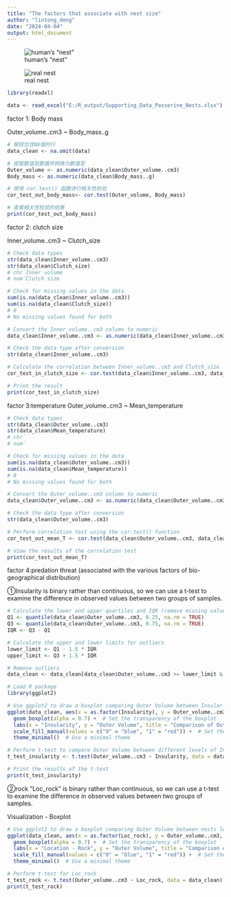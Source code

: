 ---
title: "The factors that associate with nest size"
author: "lintong_deng"
date: "2024-04-04"
output: html_document
---

![human's "nest"](https://th.bing.com/th/id/R.fc5abbb075fe3c7333d4bb7519ab7337?rik=Z2ibg31i0LrJlw&riu=http%3a%2f%2fwww.blazzinghouse.com%2fwp-content%2fuploads%2f2011%2f06%2fNew-Giant-Bird-Nest-for-Breeding-Ideas-e1307329552214.jpg&ehk=JqJ1xF4zVgPxw99SonK6hD8kOP4sJ4zAMyo9%2fahzlDU%3d&risl=&pid=ImgRaw&r=0)



![real nest](https://th.bing.com/th/id/OIP.QcgstxBY0eK5dFlRFMEydAHaHa?rs=1&pid=ImgDetMain)

```{r}
library(readxl)

data <- read_excel("E:/R_output/Supporting_Data_Passerine_Nests.xlsx")
```


factor 1: Body mass

Outer_volume..cm3 ~ Body_mass..g

```{r,warning=FALSE}
# 移除包含NA值的行
data_clean <- na.omit(data)

# 提取数值型数据并转换为数值型
Outer_volume <- as.numeric(data_clean$Outer_volume..cm3)
Body_mass <- as.numeric(data_clean$Body_mass..g)

# 使用 cor.test() 函数进行相关性检验
cor_test_out_body_mass<- cor.test(Outer_volume, Body_mass)

# 查看相关性检验的结果
print(cor_test_out_body_mass)
```



factor 2: clutch size

Inner_volume..cm3 ~ Clutch_size 

```{r,warning=FALSE}
# Check data types
str(data_clean$Inner_volume..cm3)
str(data_clean$Clutch_size)
# chr`Inner volume
# num`Clutch size

# Check for missing values in the data
sum(is.na(data_clean$Inner_volume..cm3))
sum(is.na(data_clean$Clutch_size))
# 0
# No missing values found for both

# Convert the Inner_volume..cm3 column to numeric
data_clean$Inner_volume..cm3 <- as.numeric(data_clean$Inner_volume..cm3)

# Check the data type after conversion
str(data_clean$Inner_volume..cm3)
```


```{r}
# Calculate the correlation between Inner_volume..cm3 and Clutch_size
cor_test_in_clutch_size <- cor.test(data_clean$Inner_volume..cm3, data_clean$Clutch_size)

# Print the result
print(cor_test_in_clutch_size)
```


factor 3:temperature
Outer_volume..cm3 ~ Mean_temperature

```{r,warning=FALSE}
# Check data types
str(data_clean$Outer_volume..cm3)
str(data_clean$Mean_temperature)
# chr`
# num`

# Check for missing values in the data
sum(is.na(data_clean$Outer_volume..cm3))
sum(is.na(data_clean$Mean_temperature))
# 0
# No missing values found for both

# Convert the Outer_volume..cm3 column to numeric
data_clean$Outer_volume..cm3 <- as.numeric(data_clean$Outer_volume..cm3)

# Check the data type after conversion
str(data_clean$Outer_volume..cm3)
```


```{r}
# Perform correlation test using the cor.test() function
cor_test_out_mean_T <- cor.test(data_clean$Outer_volume..cm3, data_clean$Mean_temperature)

# View the results of the correlation test
print(cor_test_out_mean_T)
```



factor 4:predation threat (associated with the various factors of bio-geographical distribution)



①Insularity is binary rather than continuous, so we can use a t-test to examine the difference in observed values between two groups of samples.

```{r,warning=FALSE}
# Calculate the lower and upper quartiles and IQR (remove missing values)
Q1 <- quantile(data_clean$Outer_volume..cm3, 0.25, na.rm = TRUE)
Q3 <- quantile(data_clean$Outer_volume..cm3, 0.75, na.rm = TRUE)
IQR <- Q3 - Q1

# Calculate the upper and lower limits for outliers
lower_limit <- Q1 - 1.5 * IQR
upper_limit <- Q3 + 1.5 * IQR

# Remove outliers
data_clean <- data_clean[data_clean$Outer_volume..cm3 >= lower_limit & data_clean$Outer_volume..cm3 <= upper_limit, ]

# Load R package
library(ggplot2)

# Use ggplot2 to draw a boxplot comparing Outer Volume between Insular and Non-insular
ggplot(data_clean, aes(x = as.factor(Insularity), y = Outer_volume..cm3, fill = as.factor(Insularity))) +
  geom_boxplot(alpha = 0.7) +  # Set the transparency of the boxplot
  labs(x = "Insularity", y = "Outer Volume", title = "Comparison of Outer Volume by Insularity") +
  scale_fill_manual(values = c("0" = "blue", "1" = "red")) +  # Set the fill colors
  theme_minimal()  # Use a minimal theme
```

```{r}
# Perform t-test to compare Outer Volume between different levels of Insularity
t_test_insularity <- t.test(Outer_volume..cm3 ~ Insularity, data = data_clean)

# Print the results of the t-test
print(t_test_insularity)
```

②rock
"Loc_rock" is binary rather than continuous, so we can use a t-test to examine the difference in observed values between two groups of samples.

Visualization - Boxplot

```{r,warning=FALSE}
# Use ggplot2 to draw a boxplot comparing Outer Volume between nests located on rocks and nests not located on rocks
ggplot(data_clean, aes(x = as.factor(Loc_rock), y = Outer_volume..cm3, fill = as.factor(Loc_rock))) +
  geom_boxplot(alpha = 0.7) +  # Set the transparency of the boxplot
  labs(x = "Location - Rock", y = "Outer Volume", title = "Comparison of Outer Volume by whether the nest is located on rock") +
  scale_fill_manual(values = c("0" = "blue", "1" = "red")) +  # Set the fill colors
  theme_minimal()  # Use a minimal theme
```


```{r}
# Perform t-test for Loc_rock
t_test_rock <- t.test(Outer_volume..cm3 ~ Loc_rock, data = data_clean)
print(t_test_rock)
```


